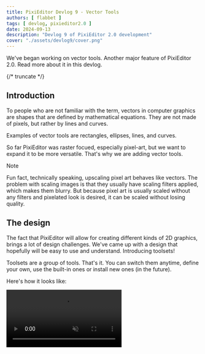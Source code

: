 ```yaml
---
title: PixiEditor Devlog 9 - Vector Tools
authors: [ flabbet ] 
tags: [ devlog, pixieditor2.0 ]
date: 2024-09-13
description: "Devlog 9 of PixiEditor 2.0 development"
cover: "./assets/devlog9/cover.png"
---
```


We've began working on vector tools. Another major feature of PixiEditor 2.0. Read more about it in this devlog.

{/* truncate */}

## Introduction 

To people who are not familiar with the term, vectors in computer graphics are shapes that are defined by mathematical equations. They are not made of pixels, but rather by lines and curves. 

Examples of vector tools are rectangles, ellipses, lines, and curves.

So far PixiEditor was raster focued, especially pixel-art, but we want to expand it to be more versatile. That's why we are adding vector tools.

> [!NOTE]
> Fun fact, technically speaking, upscaling pixel art behaves like vectors. The problem with scaling images is that they usually have scaling filters applied, which makes them blurry. But because 
pixel art is usually scaled without any filters and pixelated look is desired, it can be scaled without losing quality.



## The design

The fact that PixiEditor will allow for creating different kinds of 2D graphics, brings a lot of design challenges.
We've came up with a design that hopefully will be easy to use and understand. Introducing toolsets!

Toolsets are a group of tools. That's it. You can switch them anytime, define your own, use the built-in ones or install new ones (in the future).

Here's how it looks like:

<video src="/videos/devlog9/toolsets.webm" muted autoPlay controls={true} loop/>

Pretty cool if you ask me.

All toolsets are configurable using a simple JSON config file

```json
[
  {
    "Name": "PIXEL_ART_TOOLSET",
    "Tools": [
      "MoveViewport",
      "RotateViewport",
      "Move",
      "Pen",
      "Select",
      "MagicWand",
      "Lasso",
      "FloodFill",
      "RasterLine",
      "RasterEllipse",
      "RasterRectangle",
      "Eraser",
      "ColorPicker",
      "Brightness",
      "Zoom"
    ]
  },
  {
    "Name": "VECTOR_TOOLSET",
    "Tools": [
      "MoveViewport",
      "RotateViewport",
      "Move",
      "VectorLine",
      "VectorEllipse",
      "VectorRectangle"
    ]
  }
]
```

In the future it will most likely get it's own configure UI, but for now it's simple enough.

## Let's get into the action

Time to show off some of the vector tools in action. At the moment we have whooping 3 of them: Line, Ellipse and Rectangle. You can create, move, resize, skew and rotate them. There are also options to change stroke width, stroke color and fill color. 

<video src="/videos/devlog9/vector tools.webm" width="100%" muted autoPlay loop/>


There is one problem though, our renderer is not designed for vectors, that's why you can see on the video that the shapes are pixelated. This is a challenge we will have to overcome in the following weeks. We have drafted
a new renderer design that should support all kinds of custom rendering elements, not only raster and vector. In fact, it will be a gateway for infinite canvas as well!

Another thing that is missing is snapping, it's very hard at the moment to draw precise shapes. This is also something we will have to work on. But I believe whole app would benefit from it, not only vector tools.

## Conclusion

I am very excited to see our next milestone becoming a reality, it's very fun to implement all of these new features. I hope you are excited as well!

Long live open-source and freedom of creation!
